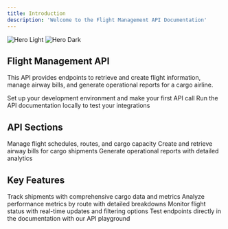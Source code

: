 ```yaml
---
title: Introduction
description: 'Welcome to the Flight Management API Documentation'
---
```


<img
  className="block dark:hidden"
  src="/images/hero-light.svg"
  alt="Hero Light"
/>
<img
  className="hidden dark:block"
  src="/images/hero-dark.svg"
  alt="Hero Dark"
/>

## Flight Management API

This API provides endpoints to retrieve and create flight information, manage airway bills, and generate operational reports for a cargo airline.

<CardGroup cols={2}>
  <Card
    title="Get Started"
    icon="plane-departure"
    href="/quickstart"
  >
    Set up your development environment and make your first API call
  </Card>
  <Card
    title="Preview Changes"
    icon="image"
    href="/development"
  >
    Run the API documentation locally to test your integrations
  </Card>
</CardGroup>

## API Sections

<CardGroup cols={3}>
  <Card
    title="Flights"
    icon="plane"
    href="/api-reference/endpoint/get"
  >
    Manage flight schedules, routes, and cargo capacity
  </Card>
  <Card
    title="Airway Bills"
    icon="file-invoice"
    href="/api-reference/airway-bills/get"
  >
    Create and retrieve airway bills for cargo shipments
  </Card>
  <Card
    title="Reports"
    icon="chart-line"
    href="/api-reference/reports/get"
  >
    Generate operational reports with detailed analytics
  </Card>
</CardGroup>

## Key Features

<CardGroup cols={2}>
  <Card
    title="Cargo Management"
    icon="boxes-stacked"
    href="/api-reference/airway-bills/create"
  >
    Track shipments with comprehensive cargo data and metrics
  </Card>
  <Card
    title="Route Analysis"
    icon="route"
    href="/api-reference/reports/get"
  >
    Analyze performance metrics by route with detailed breakdowns
  </Card>
  <Card
    title="Real-time Status"
    icon="clock"
    href="/api-reference/endpoint/get"
  >
    Monitor flight status with real-time updates and filtering options
  </Card>
  <Card
    title="Interactive API"
    icon="code"
    href="/api-reference/introduction"
  >
    Test endpoints directly in the documentation with our API playground
  </Card>
</CardGroup>